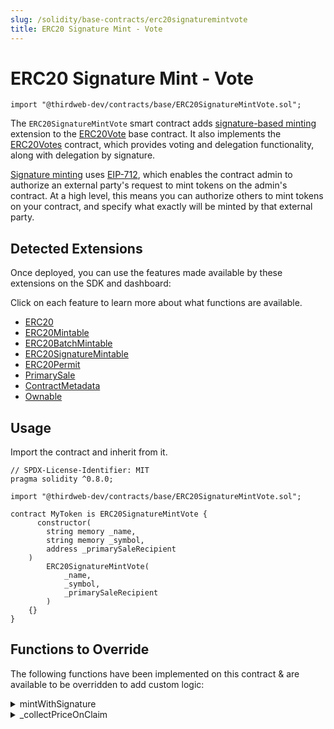 ```yaml
---
slug: /solidity/base-contracts/erc20signaturemintvote
title: ERC20 Signature Mint - Vote
---
```



# ERC20 Signature Mint - Vote

```solidity
import "@thirdweb-dev/contracts/base/ERC20SignatureMintVote.sol";
```

The `ERC20SignatureMintVote` smart contract adds [signature-based minting](/solidity/extensions/erc20signaturemint) extension
to the [ERC20Vote](/solidity/base-contracts/erc20vote) base contract.
It also implements the [ERC20Votes](https://github.com/OpenZeppelin/openzeppelin-contracts/blob/master/contracts/token/ERC20/extensions/ERC20Votes.sol) contract, which provides voting and delegation functionality, along with delegation by signature.

[Signature minting](/glossary/signature-based-minting) uses [EIP-712](https://eips.ethereum.org/EIPS/eip-712),
which enables the contract admin to authorize an external party's request to mint tokens on the admin's contract.
At a high level, this means you can authorize others to mint tokens
on your contract, and specify what exactly will be minted by that external party.

## Detected Extensions

Once deployed, you can use the features made available by these extensions on the SDK and dashboard:

Click on each feature to learn more about what functions are available.

- [ERC20](/solidity/extensions/erc20)
- [ERC20Mintable](/solidity/extensions/erc20mintable)
- [ERC20BatchMintable](/solidity/extensions/erc20batchmintable)
- [ERC20SignatureMintable](/solidity/extensions/erc20signaturemint)
- [ERC20Permit](/solidity/extensions/erc20permit)
- [PrimarySale](/solidity/extensions/primarysale)
- [ContractMetadata](/solidity/extensions/contractmetadata)
- [Ownable](/solidity/extensions/ownable)

## Usage

Import the contract and inherit from it.

```solidity
// SPDX-License-Identifier: MIT
pragma solidity ^0.8.0;

import "@thirdweb-dev/contracts/base/ERC20SignatureMintVote.sol";

contract MyToken is ERC20SignatureMintVote {
	  constructor(
        string memory _name,
        string memory _symbol,
        address _primarySaleRecipient
    )
        ERC20SignatureMintVote(
            _name,
            _symbol,
            _primarySaleRecipient
        )
    {}
}
```

## Functions to Override

The following functions have been implemented on this contract & are available to be overridden to add custom logic:

<details>
<summary>mintWithSignature</summary>
<div>

```solidity
    /**
     *  @notice           Mints tokens according to the provided mint request.
     *
     *  @param _req       The payload / mint request.
     *  @param _signature The signature produced by an account signing the mint request.
     */
    function mintWithSignature(MintRequest calldata _req, bytes calldata _signature)
        external
        payable
        virtual
        returns (address signer)
    {
        require(_req.quantity > 0, "Minting zero tokens.");

        // Verify and process payload.
        signer = _processRequest(_req, _signature);

        /**
         *  Get receiver of tokens.
         *
         *  Note: If `_req.to == address(0)`, a `mintWithSignature` transaction sitting in the
         *        mempool can be frontrun by copying the input data, since the minted tokens
         *        will be sent to the `_msgSender()` in this case.
         */
        address receiver = _req.to == address(0) ? msg.sender : _req.to;

        // Collect price
        _collectPriceOnClaim(_req.primarySaleRecipient, _req.quantity, _req.currency, _req.pricePerToken);

        // Mint tokens.
        _mint(receiver, _req.quantity);

        emit TokensMintedWithSignature(signer, receiver, _req);
    }
```

</div>
</details>

<details>
<summary>_collectPriceOnClaim</summary>
<div>

```solidity
     /// @dev Collects and distributes the primary sale value of tokens being claimed.
    function _collectPriceOnClaim(
        address _primarySaleRecipient,
        uint256 _quantityToClaim,
        address _currency,
        uint256 _pricePerToken
    ) internal virtual {
        if (_pricePerToken == 0) {
            return;
        }

        uint256 totalPrice = (_quantityToClaim * _pricePerToken) / 1 ether;
        require(totalPrice > 0, "quantity too low");

        if (_currency == CurrencyTransferLib.NATIVE_TOKEN) {
            require(msg.value == totalPrice, "Must send total price.");
        }

        address saleRecipient = _primarySaleRecipient == address(0) ? primarySaleRecipient() : _primarySaleRecipient;
        CurrencyTransferLib.transferCurrency(_currency, msg.sender, saleRecipient, totalPrice);
    }
```

</div>
</details>

